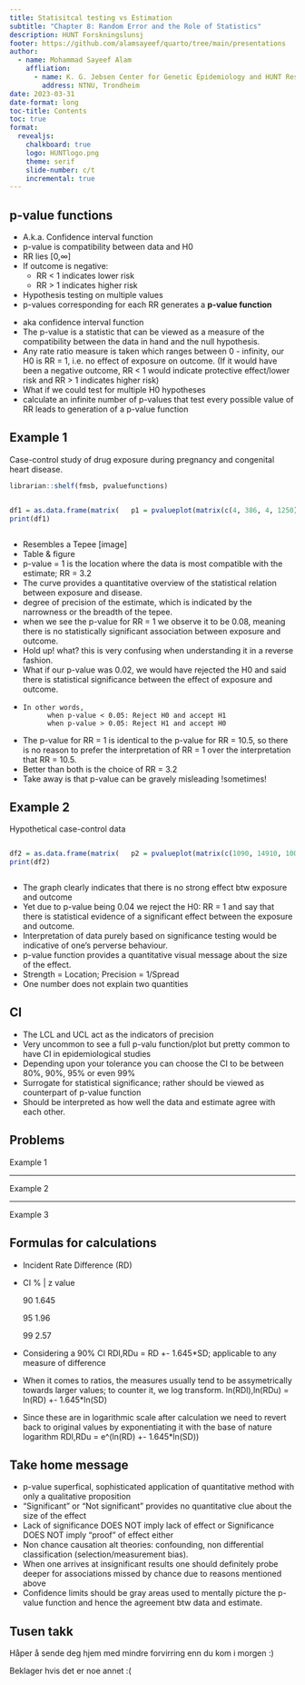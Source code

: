 ```yaml
---
title: Statisitcal testing vs Estimation
subtitle: "Chapter 8: Random Error and the Role of Statistics"
description: HUNT Forskningslunsj
footer: https://github.com/alamsayeef/quarto/tree/main/presentations
author: 
  - name: Mohammad Sayeef Alam
    affliation:
      - name: K. G. Jebsen Center for Genetic Epidemiology and HUNT Research Center
        address: NTNU, Trondheim
date: 2023-03-31
date-format: long
toc-title: Contents
toc: true
format: 
  revealjs:
    chalkboard: true
    logo: HUNTlogo.png
    theme: serif
    slide-number: c/t
    incremental: true
---
```


## p-value functions

*   A.k.a. Confidence interval function
*   p-value is compatibility between data and H0
*   RR lies [0,$\infty$]
*   If outcome is negative: 
    +   RR < 1 indicates lower risk
    +   RR > 1 indicates higher risk
*   Hypothesis testing on multiple values
*   p-values corresponding for each RR generates a **p-value function**


:::{.notes}
-   aka confidence interval function
-   The p-value is a statistic that can be viewed as a measure of the compatibility between the data in hand and the null hypothesis.
-   Any rate ratio measure is taken which ranges between 0 - infinity, our H0 is RR = 1, i.e. no effect of exposure on outcome. (If it would have been a negative outcome, RR < 1 would indicate protective effect/lower risk and RR > 1 indicates higher risk)
-   What if we could test for multiple H0 hypotheses
-   calculate an infinite number of p-values that test every possible value of RR leads to generation of a p-value function
:::
	
## Example 1

Case-control study of drug exposure during pregnancy and congenital heart disease.

```r
librarian::shelf(fmsb, pvaluefunctions)
```
:::: {.columns}

::: {.column width="40%"}
```r
df1 = as.data.frame(matrix(c(4, 386, 4, 1250), 2, 2), row.names = c("Cases", "Controls"))
print(df1)
```
:::

::: {.column width="60%"}
```r
p1 = pvalueplot(matrix(c(4, 386, 4, 1250), 2, 2), xrange=c(0.1, 30), plot.OR = T)
```
:::

::::

:::{.notes}
-   Resembles a Tepee [image]
-   Table & figure
-   p-value = 1 is the location where the data is most compatible with the estimate; RR = 3.2
-   The curve provides a quantitative overview of the statistical relation between exposure and disease.
-   degree of precision of the estimate, which is indicated by the narrowness or the breadth of the tepee.
-   when we see the p-value for RR = 1 we observe it to be 0.08, meaning there is no statistically significant association between exposure and outcome.
-   Hold up! what? this is very confusing when understanding it in a reverse fashion.
-   What if our p-value was 0.02, we would have rejected the H0 and said there is statistical significance between the effect of exposure and outcome.
-     In other words,
		    when p-value < 0.05: Reject H0 and accept H1
		    when p-value > 0.05: Reject H1 and accept H0
-   The p-value for RR = 1 is identical to the p-value for RR = 10.5, so
there is no reason to prefer the interpretation of RR = 1 over the interpretation
that RR = 10.5.
-   Better than both is the choice of RR = 3.2
-   Take away is that p-value can be gravely misleading !sometimes!
:::

## Example 2

Hypothetical case-control data

:::: {.columns}

::: {.column width="40%"}
```r
df2 = as.data.frame(matrix(c(1090, 14910, 1000, 15000), 2, 2), col.names= c("With exposure", "Without exposure"), row.names = c("Cases", "Controls"))
print(df2)
```
:::

::: {.column width="60%"}
```r
p2 = pvalueplot(matrix(c(1090, 14910, 1000, 15000), 2, 2), xrange=c(0.1, 2), plot.OR = T)
```
:::

::::


:::{.notes}
-   The graph clearly indicates that there is no strong effect btw exposure and outcome
-   Yet due to p-value being 0.04 we reject the H0: RR = 1 and say that there is statistical evidence of a significant effect between the exposure and outcome.
-   Interpretation of data purely based on significance testing would be indicative of one's perverse behaviour.
-   p-value function provides a quantitative visual message about the size of the effect.
-   Strength = Location; Precision = 1/Spread
-   One number does not explain two quantities
:::

## CI

:::{.notes}
-   The LCL and UCL act as the indicators of precision
-   Very uncommon to see a full p-valu function/plot but pretty common to have CI in epidemiological studies
-   Depending upon your tolerance you can choose the CI to be between 80%, 90%, 95% or even 99%
-   Surrogate for statistical significance; rather should be viewed as counterpart of p-value function
-   Should be interpreted as how well the data and estimate agree with each other.
:::

## Problems

Example 1

---

Example 2

---

Example 3

## Formulas for calculations

-   Incident Rate Difference (RD)
-   CI % | z value
    
    90	  1.645
    
    95	  1.96
    
    99	  2.57

-   Considering a 90% CI
		RDl,RDu = RD +- 1.645*SD; applicable to any measure of difference
-   When it comes to ratios, the measures usually tend to be assymetrically towards larger values; to counter it, we log transform.
		ln(RDl),ln(RDu) = ln(RD) +- 1.645*ln(SD)
-   Since these are in logarithmic scale after calculation we need to revert back to original values by exponentiating it with the base of nature logarithm
		RDl,RDu = e^(ln(RD) +- 1.645*ln(SD))

:::{.notes}

:::

## Take home message

-   p-value superfical, sophisticated application of quantitative method with only a qualitative proposition
-   "Significant" or "Not significant" provides no quantitative clue about the size of the effect
-   Lack of significance DOES NOT imply lack of effect or Significance DOES NOT imply "proof" of effect either
-   Non chance causation alt theories: confounding, non differential classification (selection/measurement bias).
-   When one arrives at insignificant results one should definitely probe deeper for associations missed by chance due to reasons mentioned above
-   Confidence limits should be gray areas used to mentally picture the p-value function and hence the agreement btw data and estimate.

## Tusen takk {background-color="#447099" .unlisted}

Håper å sende deg hjem med mindre forvirring enn du kom i morgen :) 

Beklager hvis det er noe annet :(